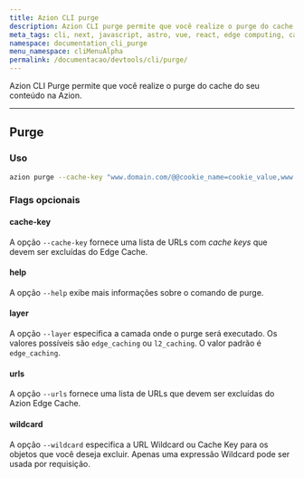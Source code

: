 ```yaml
---
title: Azion CLI purge
description: Azion CLI purge permite que você realize o purge do cache do seu conteúdo na Azion.
meta_tags: cli, next, javascript, astro, vue, react, edge computing, cache
namespace: documentation_cli_purge
menu_namespace: cliMenuAlpha
permalink: /documentacao/devtools/cli/purge/
---
```


Azion CLI Purge permite que você realize o purge do cache do seu conteúdo na Azion.

---

## Purge

### Uso

```bash
azion purge --cache-key "www.domain.com/@@cookie_name=cookie_value,www.domain.com/test.js"
```

### Flags opcionais

#### cache-key

A opção `--cache-key` fornece uma lista de URLs com *cache keys* que devem ser excluídas do Edge Cache.

#### help

A opção `--help` exibe mais informações sobre o comando de purge.

#### layer

A opção `--layer` especifica a camada onde o purge será executado. Os valores possíveis são `edge_caching` ou `l2_caching`. O valor padrão é `edge_caching`.

#### urls

A opção `--urls` fornece uma lista de URLs que devem ser excluídas do Azion Edge Cache.

#### wildcard

A opção `--wildcard` especifica a URL Wildcard ou Cache Key para os objetos que você deseja excluir. Apenas uma expressão Wildcard pode ser usada por requisição.
